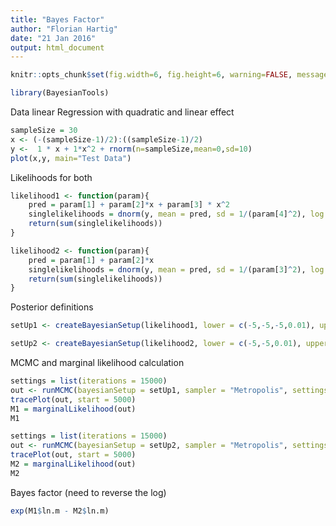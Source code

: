 ```yaml
---
title: "Bayes Factor"
author: "Florian Hartig"
date: "21 Jan 2016"
output: html_document
---
```


```r
knitr::opts_chunk$set(fig.width=6, fig.height=6, warning=FALSE, message=FALSE)
```


```r
library(BayesianTools)
```


Data linear Regression with quadratic and linear effect

```r
sampleSize = 30
x <- (-(sampleSize-1)/2):((sampleSize-1)/2)
y <-  1 * x + 1*x^2 + rnorm(n=sampleSize,mean=0,sd=10)
plot(x,y, main="Test Data")
```

Likelihoods for both

```r
likelihood1 <- function(param){
    pred = param[1] + param[2]*x + param[3] * x^2
    singlelikelihoods = dnorm(y, mean = pred, sd = 1/(param[4]^2), log = T)
    return(sum(singlelikelihoods))  
}

likelihood2 <- function(param){
    pred = param[1] + param[2]*x 
    singlelikelihoods = dnorm(y, mean = pred, sd = 1/(param[3]^2), log = T)
    return(sum(singlelikelihoods))  
}
```


Posterior definitions


```r
setUp1 <- createBayesianSetup(likelihood1, lower = c(-5,-5,-5,0.01), upper = c(5,5,5,30))

setUp2 <- createBayesianSetup(likelihood2, lower = c(-5,-5,0.01), upper = c(5,5,30))
```

MCMC and marginal likelihood calculation

```r
settings = list(iterations = 15000)
out <- runMCMC(bayesianSetup = setUp1, sampler = "Metropolis", settings = settings)
tracePlot(out, start = 5000)
M1 = marginalLikelihood(out)
M1

settings = list(iterations = 15000)
out <- runMCMC(bayesianSetup = setUp2, sampler = "Metropolis", settings = settings)
tracePlot(out, start = 5000)
M2 = marginalLikelihood(out)
M2
```

Bayes factor (need to reverse the log)

```r
exp(M1$ln.m - M2$ln.m)
```




